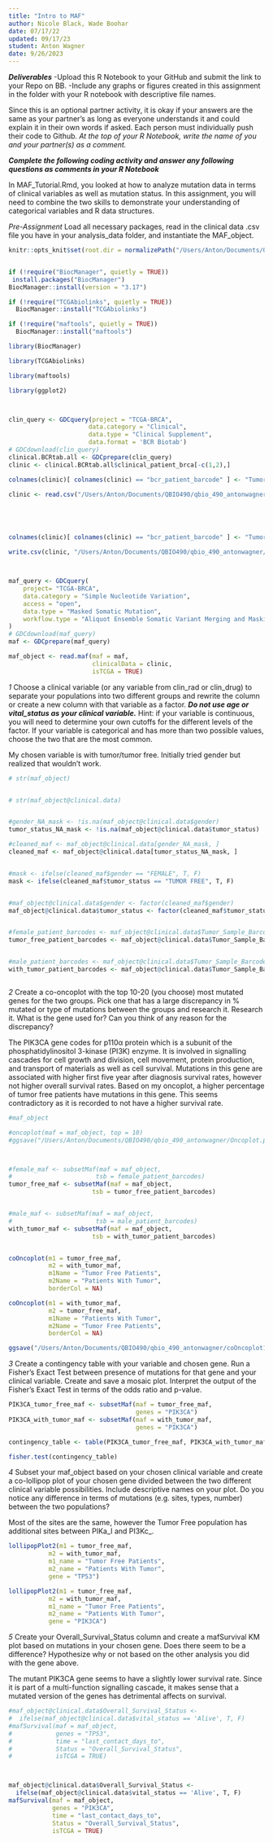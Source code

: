 ---
title: "Intro to MAF"
author: Nicole Black, Wade Boohar
date: 07/17/22
updated: 09/17/23
student: Anton Wagner
date: 9/26/2023
---

***Deliverables***
-Upload this R Notebook to your GitHub and submit the link to your Repo on BB.
-Include any graphs or figures created in this assignment in the folder with your R notebook with descriptive file names.

Since this is an optional partner activity, it is okay if your answers are the same as your partner’s as long as everyone understands it and could explain it in their own words if asked. Each person must individually push their code to Github. *At the top of your R Notebook, write the name of you and your partner(s) as a comment.*

***Complete the following coding activity and answer any following questions as comments in your R Notebook***

In MAF_Tutorial.Rmd, you looked at how to analyze mutation data in terms of clinical variables as well as mutation status. In this assignment, you will need to combine the two skills to demonstrate your understanding of categorical variables and R data structures.

*Pre-Assignment*
Load all necessary packages, read in the clinical data .csv file you have in your analysis_data folder, and instantiate the MAF_object.
```{r}

knitr::opts_knit$set(root.dir = normalizePath("/Users/Anton/Documents/QBIO490/qbio_490_antonwagner/analysis_data")) 


if (!require("BiocManager", quietly = TRUE))
 install.packages("BiocManager")
BiocManager::install(version = "3.17")

if (!require("TCGAbiolinks", quietly = TRUE))
  BiocManager::install("TCGAbiolinks")

if (!require("maftools", quietly = TRUE))
  BiocManager::install("maftools")

library(BiocManager)

library(TCGAbiolinks)

library(maftools)

library(ggplot2)



clin_query <- GDCquery(project = "TCGA-BRCA",
                      data.category = "Clinical",
                      data.type = "Clinical Supplement",
                      data.format = 'BCR Biotab')
# GDCdownload(clin_query)
clinical.BCRtab.all <- GDCprepare(clin_query)
clinic <- clinical.BCRtab.all$clinical_patient_brca[-c(1,2),]

colnames(clinic)[ colnames(clinic) == "bcr_patient_barcode" ] <- "Tumor_Sample_Barcode"

clinic <- read.csv("/Users/Anton/Documents/QBIO490/qbio_490_antonwagner/analysis_data/brca_clinical_data.csv")





colnames(clinic)[ colnames(clinic) == "bcr_patient_barcode" ] <- "Tumor_Sample_Barcode"

write.csv(clinic, "/Users/Anton/Documents/QBIO490/qbio_490_antonwagner/analysis_data/brca_clinical_data.csv", row.names = FALSE)



maf_query <- GDCquery(
    project= "TCGA-BRCA",
    data.category = "Simple Nucleotide Variation",
    access = "open",
    data.type = "Masked Somatic Mutation",
    workflow.type = "Aliquot Ensemble Somatic Variant Merging and Masking"
)
# GDCdownload(maf_query)
maf <- GDCprepare(maf_query)

maf_object <- read.maf(maf = maf,
                       clinicalData = clinic,
                       isTCGA = TRUE)

```


*1*
Choose a clinical variable (or any variable from clin_rad or clin_drug) to separate your populations into two different groups and rewrite the column or create a new column with that variable as a factor. ***Do not use age or vital_status as your clinical variable.*** Hint: if your variable is continuous, you will need to determine your own cutoffs for the different levels of the factor. If your variable is categorical and has more than two possible values, choose the two that are the most common.



My chosen variable is with tumor/tumor free. Initially tried gender but realized that wouldn't work.
```{r}


# str(maf_object)


# str(maf_object@clinical.data)


#gender_NA_mask <- !is.na(maf_object@clinical.data$gender)
tumor_status_NA_mask <- !is.na(maf_object@clinical.data$tumor_status)

#cleaned_maf <- maf_object@clinical.data[gender_NA_mask, ]
cleaned_maf <- maf_object@clinical.data[tumor_status_NA_mask, ]


#mask <- ifelse(cleaned_maf$gender == "FEMALE", T, F)
mask <- ifelse(cleaned_maf$tumor_status == "TUMOR FREE", T, F)


#maf_object@clinical.data$gender <- factor(cleaned_maf$gender)
maf_object@clinical.data$tumor_status <- factor(cleaned_maf$tumor_status)


#female_patient_barcodes <- maf_object@clinical.data$Tumor_Sample_Barcode[mask]
tumor_free_patient_barcodes <- maf_object@clinical.data$Tumor_Sample_Barcode[mask]


#male_patient_barcodes <- maf_object@clinical.data$Tumor_Sample_Barcode[!mask]
with_tumor_patient_barcodes <- maf_object@clinical.data$Tumor_Sample_Barcode[!mask]



```


*2*
Create a co-oncoplot with the top 10-20 (you choose) most mutated genes for the two groups. Pick one that has a large discrepancy in % mutated or type of mutations between the groups and research it. 
Research it. What is the gene used for? Can you think of any reason for the discrepancy?


The PIK3CA gene codes for p110α protein which is a subunit of the phosphatidylinositol 3-kinase (PI3K) enzyme. It is involved in signalling cascades for cell growth and division, cell movement, protein production, and transport of materials as well as cell survival. Mutations in this gene are associated with higher first five year after diagnosis survival rates, however not higher overall survival rates.
Based on my oncoplot, a higher percentage of tumor free patients have mutations in this gene. This seems contradictory as it is recorded to not have a higher survival rate.
```{r}


#maf_object

#oncoplot(maf = maf_object, top = 10)
#ggsave("/Users/Anton/Documents/QBIO490/qbio_490_antonwagner/Oncoplot.png")



#female_maf <- subsetMaf(maf = maf_object,
#                       tsb = female_patient_barcodes)
tumor_free_maf <- subsetMaf(maf = maf_object,
                       tsb = tumor_free_patient_barcodes)


#male_maf <- subsetMaf(maf = maf_object,
#                       tsb = male_patient_barcodes)
with_tumor_maf <- subsetMaf(maf = maf_object,
                       tsb = with_tumor_patient_barcodes)


coOncoplot(m1 = tumor_free_maf,
           m2 = with_tumor_maf,
           m1Name = "Tumor Free Patients",
           m2Name = "Patients With Tumor",
           borderCol = NA)

coOncoplot(m1 = with_tumor_maf,
           m2 = tumor_free_maf,
           m1Name = "Patients With Tumor",
           m2Name = "Tumor Free Patients",
           borderCol = NA)

ggsave("/Users/Anton/Documents/QBIO490/qbio_490_antonwagner/coOncoplot1.png")

```


*3*
Create a contingency table with your variable and chosen gene. Run a Fisher’s Exact Test between presence of mutations for that gene and your clinical variable. Create and save a mosaic plot. 
Interpret the output of the Fisher’s Exact Test in terms of the odds ratio and p-value.
```{r}


PIK3CA_tumor_free_maf <- subsetMaf(maf = tumor_free_maf,
                                   genes = "PIK3CA")
PIK3CA_with_tumor_maf <- subsetMaf(maf = with_tumor_maf,
                                   genes = "PIK3CA")

contingency_table <- table(PIK3CA_tumor_free_maf, PIK3CA_with_tumor_maf)

fisher.test(contingency_table)

```


*4*
Subset your maf_object based on your chosen clinical variable and create a co-lollipop plot of your chosen gene divided between the two different clinical variable possibilities. Include descriptive names on your plot.
Do you notice any difference in terms of mutations (e.g. sites, types, number) between the two populations?


Most of the sites are the same, however the Tumor Free population has additional sites between PIKa_I and PI3Kc_.
```{r}

lollipopPlot2(m1 = tumor_free_maf,
           m2 = with_tumor_maf,
           m1_name = "Tumor Free Patients",
           m2_name = "Patients With Tumor",
           gene = "TP53")

lollipopPlot2(m1 = tumor_free_maf,
           m2 = with_tumor_maf,
           m1_name = "Tumor Free Patients",
           m2_name = "Patients With Tumor",
           gene = "PIK3CA")


```


*5*
Create your Overall_Survival_Status column and create a mafSurvival KM plot based on mutations in your chosen gene.
Does there seem to be a difference? Hypothesize why or not based on the other analysis you did with the gene above.


The mutant PIK3CA gene seems to have a slightly lower survival rate. Since it is part of a multi-function signalling cascade, it makes sense that a mutated version of the genes has detrimental affects on survival. 
```{r}

#maf_object@clinical.data$Overall_Survival_Status <-
#  ifelse(maf_object@clinical.data$vital_status == 'Alive', T, F)
#mafSurvival(maf = maf_object,
#            genes = "TP53",
#            time = "last_contact_days_to",
#            Status = "Overall_Survival_Status",
#            isTCGA = TRUE)



maf_object@clinical.data$Overall_Survival_Status <-
  ifelse(maf_object@clinical.data$vital_status == 'Alive', T, F)
mafSurvival(maf = maf_object,
            genes = "PIK3CA",
            time = "last_contact_days_to",
            Status = "Overall_Survival_Status",
            isTCGA = TRUE)


```
